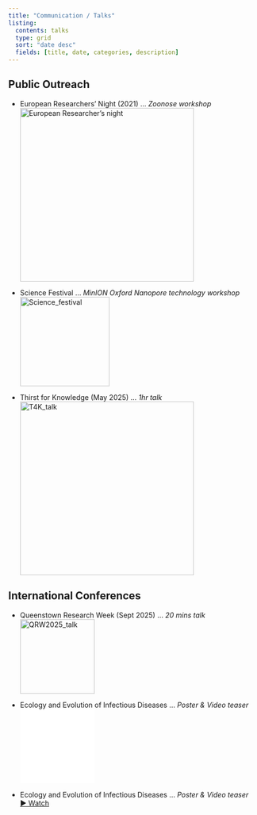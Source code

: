 ```yaml
---
title: "Communication / Talks"
listing:
  contents: talks
  type: grid
  sort: "date desc"
  fields: [title, date, categories, description]
---
```


## Public Outreach

-   European Researchers' Night (2021) … *Zoonose workshop*\
    ![European Researcher's night](assets/img/nuit_europeene_chercheurs.jpg){width="350"}

-   Science Festival … *MinION Oxford Nanopore technology workshop*\
    ![Science_festival](assets/img/fete_science_nov2021.jpg){width="180"}

-   Thirst for Knowledge (May 2025) … *1hr talk*\
    ![T4K_talk](assets/img/thirst_for_knowledge.jpeg){width="350"}

## International Conferences

-   Queenstown Research Week (Sept 2025) … *20 mins talk*\
    ![QRW2025_talk](assets/img/QRW_2025.jpeg){width="150"}

-   Ecology and Evolution of Infectious Diseases … *Poster & Video teaser*\
    ![Poster EEID](assets/img/poster_EEID.pdf){width="150"}

-   Ecology and Evolution of Infectious Diseases … *Poster & Video teaser* \
    [▶ Watch](assets/video/EEID_short.mp4){.btn .btn-sm target="_blank" rel="noopener"}
